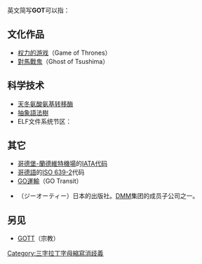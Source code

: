 英文简写'''GOT'''可以指：
==文化作品==
* [[权力的游戏|权力的游戏]]（Game of Thrones）
* [[對馬戰鬼|對馬戰鬼]]（Ghost of Tsushima）
==科学技术==
* [[天冬氨酸氨基转移酶|天冬氨酸氨基转移酶]]
* [[抽象語法樹|抽象語法樹]]
* ELF文件系统节区：{{link-en|全局偏移表|Global offset table}}
==其它==
* [[哥德堡-蘭德維特機場|哥德堡-蘭德維特機場]]的[[IATA代码|IATA代码]]
* [[哥德語|哥德語]]的[[ISO_639-2|ISO 639-2]]代码
* [[GO運輸|GO運輸]]（GO Transit）
* {{link-ja|GOT株式會社|ジーオーティー}}（ジーオーティー）日本的出版社。[[DMM|DMM]]集团的成员子公司之一。
==另见==
* [[GOTT|GOTT]]（宗教）
{{消歧义}}
[[Category:三字拉丁字母縮寫消歧義|Category:三字拉丁字母縮寫消歧義]]